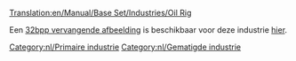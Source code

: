 [[Translation:en/Manual/Base Set/Industries/Oil Rig]]

{{nl/Industrieën|image=en/Oilrig.png
|name=Olieplatform
|climates=[[nl/Manual/Klimaat#gematigd|Gematigd]].
|accepts=[[nl/Manual/Base Set/Cargos/Passagiers|Passagiers]].
|produces=[[nl/Manual/Base Set/Cargos/Olie|Olie]], Passagiers.
|notes=Niet aanwezig in andere [[nl/Manual/Klimaat|klimaten]]. Heeft een ingebouwd [[nl/Manual/Vliegveld|Helipad]] en [[nl/Manual/Bouw haven|haven]] voor alle [[nl/Manual/Bedrijf|bedrijven]] om te gebruiken.
}}

Een [[en/Archive/Old 32bpp/32bit Graphics Development#user-info|32bpp vervangende afbeelding]] is beschikbaar voor deze industrie [[en/Archive/Old 32bpp/List of downloadable 32 bpp tars|hier]].

{{nl/Navbox Industrieën}}
[[Category:nl/Primaire industrie]]
[[Category:nl/Gematigde industrie]]